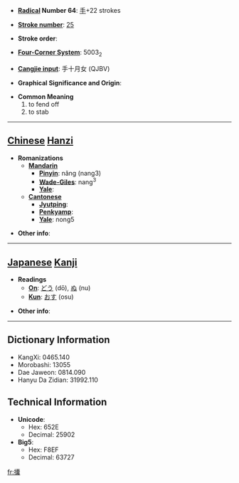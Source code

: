 * '''[[Wiktionary:Chinese radical index| Radical]] Number 64''': [[Wiktionary:Chinese radical index 手|手]]+22 strokes

* '''[[Wiktionary:Chinese total strokes index|Stroke number]]''': [[Wiktionary:Chinese total strokes index 25|25]]

* '''Stroke order''': 

* '''[[Wiktionary:Chinese four corner index|Four-Corner System]]''': 5003<sub>2</sub>

* '''[[Wiktionary:Chinese Cangjie index|Cangjie input]]''': 手十月女 (QJBV)

* '''Graphical Significance and Origin''': 

* '''Common Meaning'''
*#to fend off
*# to stab


----

== [[Chinese]] [[Hanzi]] ==

* '''Romanizations'''
** '''[[Mandarin]]'''
*** '''[[Pinyin]]''': nǎng (nang3)
*** '''[[Wade-Giles]]''': nang<sup>3</sup>
*** '''[[Yale]]''': 
** '''[[Cantonese]]'''
*** '''[[Jyutping]]''':
*** '''[[Penkyamp]]''': 
*** '''[[Yale]]''': nong5

* '''Other info''': 

----

== [[Japanese]] [[Kanji]] ==

* '''Readings'''
** '''[[On]]''': [[どう]] (dō), [[ぬ]] (nu)
** '''[[Kun]]''': [[おす]] (osu)

* '''Other info''':  

----

== Dictionary Information ==

* KangXi: 0465.140
* Morobashi: 13055
* Dae Jaweon: 0814.090
* Hanyu Da Zidian: 31992.110

== Technical Information ==

* '''Unicode''':
** Hex: 652E
** Decimal: 25902
* '''Big5''':
** Hex: F8EF
** Decimal: 63727

[[fr:攮]]